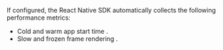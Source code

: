 If configured, the React Native SDK automatically collects the following performance metrics:

- <PlatformLink to="/performance/instrumentation/automatic-instrumentation/#app-start-instrumentation"> Cold and warm app start time </PlatformLink>
  .
- <PlatformLink to="/performance/instrumentation/automatic-instrumentation/#slow-and-frozen-frames"> Slow and frozen frame rendering </PlatformLink>
  .
